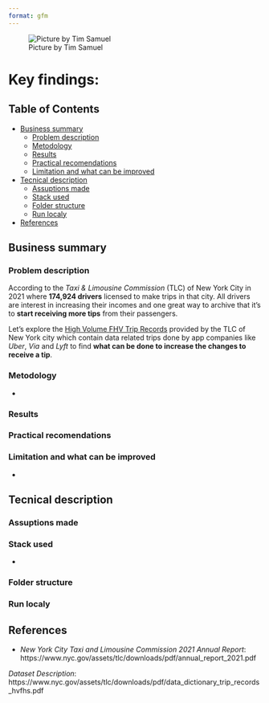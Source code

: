 ```yaml
---
format: gfm
---
```


![Picture by Tim Samuel](assets/banner.png)

# Key findings:

## Table of Contents

- [Business summary](#business-summary)
  - [Problem description](#problem-description)
  - [Metodology](#metodology)
  - [Results](#results)
  - [Practical recomendations](#practical-recomendations)
  - [Limitation and what can be improved](#limitation-and-what can-be-improved)
- [Tecnical description](#tecnical-description)
  - [Assuptions made](#assuptions-made)
  - [Stack used](#stack-used)
  - [Folder structure](#folder-structure)
  - [Run localy](#run-localy)
- [References](#references)

## Business summary

### Problem description

According to the *Taxi & Limousine Commission* (TLC) of New York City in 2021 where **174,924 drivers** licensed to make trips in that city. All drivers are interest in increasing their incomes and one great way to archive that it's to **start receiving more tips** from their passengers.

Let's explore the [High Volume FHV Trip Records](https://www.nyc.gov/site/tlc/about/tlc-trip-record-data.page) provided by the TLC of New York city which contain data related trips done by app companies like *Uber*, *Via* and *Lyft* to find **what can be done to increase the changes to receive a tip**.

### Metodology

- 

### Results


### Practical recomendations


### Limitation and what can be improved

- 

## Tecnical description

### Assuptions made


### Stack used

- 

### Folder structure


### Run localy


## References

- *New York City Taxi and Limousine Commission 2021 Annual Report*: https://www.nyc.gov/assets/tlc/downloads/pdf/annual_report_2021.pdf

*Dataset Description*: https://www.nyc.gov/assets/tlc/downloads/pdf/data_dictionary_trip_records_hvfhs.pdf
